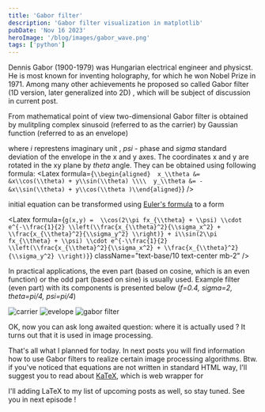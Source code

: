 ```yaml
---
title: 'Gabor filter'
description: 'Gabor filter visualization in matplotlib'
pubDate: 'Nov 16 2023'
heroImage: '/blog/images/gabor_wave.png'
tags: ['python']
---
```



Dennis Gabor (1900-1979) was Hungarian electrical engineer and physicst. He is most known for inventing holography, for which
he won Nobel Prize in 1971. Among many other achievements he proposed so called Gabor filter (1D version, later generalized into 2D) , which will be subject of discussion
in current post.

From mathematical point of view two-dimensional Gabor filter is obtained by mulitpling complex sinusoid (referred to as the carrier) by Gaussian 
function (referred to as an envelope)

<Latex 
    formula='g(x,y) = e^{i (2\pi f x_{\theta} + \psi) } \times e^{-\frac{1}{2} \left(\frac{x_{\theta}^2}{\sigma_x^2} + \frac{x_{\theta}^2}{\sigma_y^2} \right)}' 
    className="text-center mb-1" 
/>

where <i>i</i> represtens imaginary unit , <i>psi</i> - phase and <i>sigma</i> standard deviation of the envelope in the x and y axes. The coordinates x and y are 
rotated in the xy plane by <i>theta</i> angle. They can be obtained using following formula:
<Latex formula={`
    \\begin{aligned} 
    x_\\theta &= &x\\cos(\\theta) + y\\sin(\\theta) \\\\ 
    y_\\theta &= - &x\\sin(\\theta) + y\\cos(\\theta )\\end{aligned}
    `}
/>

initial equation can be transformed using [Euler's formula](https://en.wikipedia.org/wiki/Euler%27s_formula) to a form

<Latex formula={` g(x,y) = 
    \\cos(2\\pi fx_{\\theta} + \\psi) \\cdot e^{-\\frac{1}{2} \\left(\\frac{x_{\\theta}^2}{\\sigma_x^2} + \\frac{x_{\\theta}^2}{\\sigma_y^2} \\right)}
    + i\\sin(2\\pi fx_{\\theta} + \\psi) \\cdot e^{-\\frac{1}{2} \\left(\\frac{x_{\\theta}^2}{\\sigma_x^2} + \\frac{x_{\\theta}^2}{\\sigma_y^2} \\right)}
    `}
    className="text-base/10 text-center mb-2"
/>

In practical applications, the even part (based on cosine, which is an even function) or the odd part (based on sine) is usually used. Example filter (even part) with its 
components is presented below (<i>f=0.4, sigma=2, theta=pi/4, psi=pi/4</i>)

<div class="flex flex-col items-center sm:flex-row justify-center flex-wrap [&>img]:w-[48%]">
    <img alt="carrier" src="/blog/images/gabor_envelope.png" />
    <img alt="evelope" src="/blog/images/gabor_carrier.png" />
    <img alt="gabor filter" src="/blog/images/gabor_full.png" />
</div>

OK, now you can ask long awaited question: where it is actually used ? It turns out that it is used in image processing.

That's all what I planned for today. In next posts you will find information how to use Gabor filters to 
realize certain image processing algorithms. Btw. if you've noticed that equations are not written in standard HTML way, 
I'll suggest you to read about [KaTeX](https://katex.org/), which is web wrapper for

<Latex formula='\LaTeX' />

I'll adding LaTeX to my list of upcoming posts as well, so stay tuned. See you in next episode !